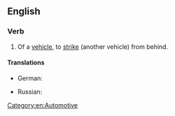 {{also|rear end}}
==English==

===Verb===
{{en-verb|head=[[rear]]-[[end]]}}
# {{lb|en|transitive}} Of a [[vehicle]], to [[strike]] (another vehicle) from behind.

====Translations====
{{trans-top|Of a vehicle, to strike (another vehicle) from behind}}
* German: {{t|de|[[hinten]] [[auffahren]]}}
{{trans-mid}}
* Russian: {{t|ru|[[въезжать]] [[в]] [[зад]]}}
{{trans-bottom}}

[[Category:en:Automotive]]